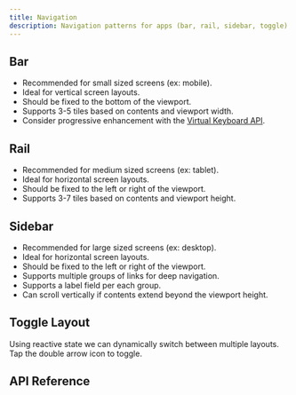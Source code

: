 ```yaml
---
title: Navigation
description: Navigation patterns for apps (bar, rail, sidebar, toggle).
---
```











## Bar

- Recommended for small sized screens (ex: mobile).
- Ideal for vertical screen layouts.
- Should be fixed to the bottom of the viewport.
- Supports 3-5 tiles based on contents and viewport width.
- Consider progressive enhancement with the [Virtual Keyboard API](https://developer.mozilla.org/en-US/docs/Web/API/VirtualKeyboard_API).

<Framework id="react">
	<Preview framework="react" files={{ 'app.tsx': DefaultReactRaw }} client:visible>
		<DefaultReact client:visible />
	</Preview>
</Framework>
<Framework id="svelte">
	<Preview framework="svelte" files={{ 'app.svelte': DefaultSvelteRaw }} client:visible>
		<DefaultSvelte client:visible />
	</Preview>
</Framework>

## Rail

- Recommended for medium sized screens (ex: tablet).
- Ideal for horizontal screen layouts.
- Should be fixed to the left or right of the viewport.
- Supports 3-7 tiles based on contents and viewport height.

<Framework id="react">
	<Preview framework="react" files={{ 'app.tsx': RailReactRaw }} client:visible>
		<RailReact client:visible />
	</Preview>
</Framework>
<Framework id="svelte">
	<Preview framework="svelte" files={{ 'app.svelte': RailSvelteRaw }} client:visible>
		<RailSvelte client:visible />
	</Preview>
</Framework>

## Sidebar

- Recommended for large sized screens (ex: desktop).
- Ideal for horizontal screen layouts.
- Should be fixed to the left or right of the viewport.
- Supports multiple groups of links for deep navigation.
- Supports a label field per each group.
- Can scroll vertically if contents extend beyond the viewport height.

<Framework id="react">
	<Preview framework="react" files={{ 'app.tsx': SidebarReactRaw }} client:visible>
		<SidebarReact client:visible />
	</Preview>
</Framework>
<Framework id="svelte">
	<Preview framework="svelte" files={{ 'app.svelte': SidebarSvelteRaw }} client:visible>
		<SidebarSvelte client:visible />
	</Preview>
</Framework>

## Toggle Layout

Using reactive state we can dynamically switch between multiple layouts. Tap the double arrow icon to toggle.

<Framework id="react">
	<Preview framework="react" files={{ 'app.tsx': ToggleReactRaw }} client:visible>
		<ToggleReact client:visible />
	</Preview>
</Framework>
<Framework id="svelte">
	<Preview framework="svelte" files={{ 'app.svelte': ToggleSvelteRaw }} client:visible>
		<ToggleSvelte client:visible />
	</Preview>
</Framework>

## API Reference

<ApiTable />
